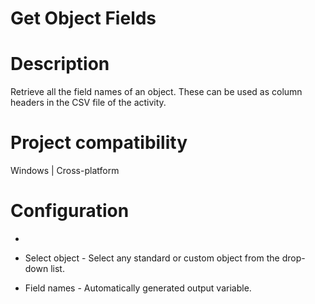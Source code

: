 ﻿# Get Object Fields

# Description

Retrieve all the field names of an object. These can be used as column headers in the
                CSV file of the  activity.

# Project compatibility

Windows | Cross-platform

# Configuration

* 
* Select object - Select any standard or custom object from the drop-down list.





* Field names - Automatically generated output variable.
